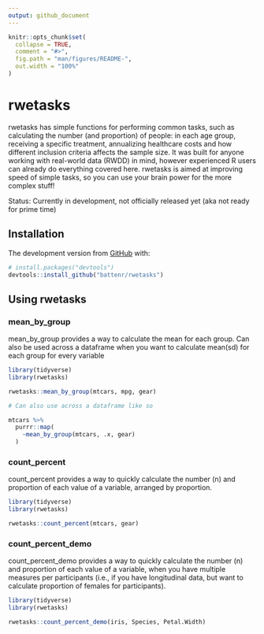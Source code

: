 ```yaml
---
output: github_document
---
```


<!-- README.md is generated from README.Rmd. Please edit that file -->

```r
knitr::opts_chunk$set(
  collapse = TRUE,
  comment = "#>",
  fig.path = "man/figures/README-",
  out.width = "100%"
)
```

# rwetasks

<!-- badges: start -->
<!-- badges: end -->

rwetasks has simple functions for performing common tasks, such as calculating the number (and proportion) of people: in each age group, receiving a specific treatment, annualizing healthcare costs and how different inclusion criteria affects the sample size. It was built for anyone working with real-world data (RWDD) in mind, however experienced R users can already do everything covered here. rwetasks is aimed at improving speed of simple tasks, so you can use your brain power for the more complex stuff! 

Status: Currently in development, not officially released yet (aka not ready for prime time)

## Installation

The development version from [GitHub](https://github.com/) with:

``` r
# install.packages("devtools")
devtools::install_github("battenr/rwetasks")
```
## Using rwetasks

### mean_by_group

mean_by_group provides a way to calculate the mean for each group. Can also be used
across a dataframe when you want to calculate mean(sd) for each group for every
variable

```r
library(tidyverse)
library(rwetasks)

rwetasks::mean_by_group(mtcars, mpg, gear)

# Can also use across a dataframe like so

mtcars %>%
  purrr::map(
    ~mean_by_group(mtcars, .x, gear)
  )
```


### count_percent

count_percent provides a way to quickly calculate the number (n) and proportion of each value of a variable, arranged by proportion. 

```r
library(tidyverse)
library(rwetasks)

rwetasks::count_percent(mtcars, gear)
```

### count_percent_demo

count_percent_demo provides a way to quickly calculate the number (n) and proportion of each value of a variable, when you have multiple measures per participants (i.e., if you have longitudinal data, but want to calculate proportion of females for participants). 

```r
library(tidyverse)
library(rwetasks)

rwetasks::count_percent_demo(iris, Species, Petal.Width)
```


